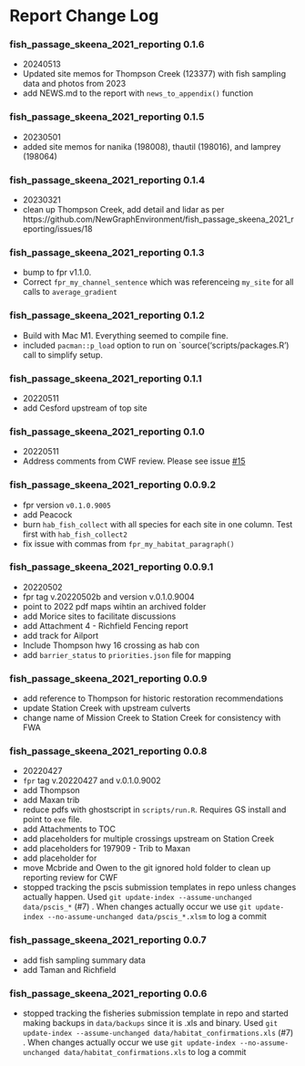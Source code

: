 # Report Change Log {-}

### fish_passage_skeena_2021_reporting 0.1.6 {-}

* 20240513
* Updated site memos for Thompson Creek (123377) with fish sampling data and photos from 2023
* add NEWS.md to the report with `news_to_appendix()` function

### fish_passage_skeena_2021_reporting 0.1.5 {-}

* 20230501
* added site memos for nanika (198008), thautil (198016), and lamprey (198064)

### fish_passage_skeena_2021_reporting 0.1.4 {-}

  * 20230321
  * clean up Thompson Creek, add detail and lidar as per https://github.com/NewGraphEnvironment/fish_passage_skeena_2021_reporting/issues/18

### fish_passage_skeena_2021_reporting 0.1.3 {-}

  * bump to fpr v1.1.0.  
  * Correct `fpr_my_channel_sentence` which was referenceing `my_site` for all calls to `average_gradient`

### fish_passage_skeena_2021_reporting 0.1.2 {-}

  * Build with Mac M1.  Everything seemed to compile fine.
  * included `pacman::p_load` option to run on `source('scripts/packages.R') call to simplify setup.



### fish_passage_skeena_2021_reporting 0.1.1 {-}
 * 20220511
 * add Cesford upstream of top site



### fish_passage_skeena_2021_reporting 0.1.0 {-}

 * 20220511
 * Address comments from CWF review.  Please see issue [#15](https://github.com/NewGraphEnvironment/fish_passage_skeena_2021_reporting/issues/)


### fish_passage_skeena_2021_reporting 0.0.9.2 {-}

* fpr version `v0.1.0.9005` 
* add Peacock
* burn `hab_fish_collect` with all species for each site in one column.  Test first with `hab_fish_collect2`
* fix issue with commas from `fpr_my_habitat_paragraph()` 




### fish_passage_skeena_2021_reporting 0.0.9.1 {-}


* 20220502
* fpr tag v.20220502b  and version v.0.1.0.9004
* point to 2022 pdf maps wihtin an archived folder
* add Morice sites to facilitate discussions
* add Attachment 4 - Richfield Fencing report
* add track for Ailport
* Include Thompson hwy 16 crossing as hab con 
* add `barrier_status` to `priorities.json` file for mapping


### fish_passage_skeena_2021_reporting 0.0.9  {-}

* add reference to Thompson for historic restoration recommendations
* update Station Creek with upstream culverts
* change name of Mission Creek to Station Creek for consistency with FWA



### fish_passage_skeena_2021_reporting 0.0.8  {-}

* 20220427
* `fpr` tag v.20220427 and v.0.1.0.9002
* add Thompson
* add Maxan trib
* reduce pdfs with ghostscript in `scripts/run.R`.  Requires GS install and point to `exe` file. 
* add Attachments to TOC
* add placeholders for multiple crossings upstream on Station Creek
* add placeholders for 197909 - Trib to Maxan
* add placeholder for 
* move Mcbride and Owen to the git ignored hold folder to clean up reporting review for CWF
* stopped tracking the pscis submission templates in repo unless changes actually happen. Used `git update-index --assume-unchanged data/pscis_*` (#7) .  When changes actually occur we use `git update-index --no-assume-unchanged data/pscis_*.xlsm` to log a commit


### fish_passage_skeena_2021_reporting 0.0.7 {-}

* add fish sampling summary data
* add Taman and Richfield

### fish_passage_skeena_2021_reporting 0.0.6 {-}

* stopped tracking the fisheries submission template in repo and started making backups in `data/backups` since it is .xls and binary.  Used 
`git update-index --assume-unchanged data/habitat_confirmations.xls` 
(#7) .  When changes actually occur we use 
`git update-index --no-assume-unchanged data/habitat_confirmations.xls` 
to log a commit


